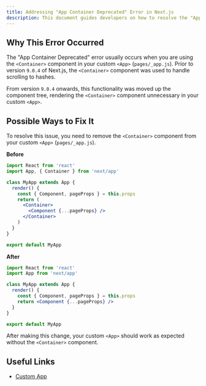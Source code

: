 ```yaml
---
title: Addressing "App Container Deprecated" Error in Next.js
description: This document guides developers on how to resolve the "App Container Deprecated" error in Next.js by updating their custom App component.
---
```


## Why This Error Occurred

The "App Container Deprecated" error usually occurs when you are using the `<Container>` component in your custom `<App>` (`pages/_app.js`). Prior to version `9.0.4` of Next.js, the `<Container>` component was used to handle scrolling to hashes.

From version `9.0.4` onwards, this functionality was moved up the component tree, rendering the `<Container>` component unnecessary in your custom `<App>`.

## Possible Ways to Fix It

To resolve this issue, you need to remove the `<Container>` component from your custom `<App>` (`pages/_app.js`).

**Before**

```jsx filename="pages/_app.js"
import React from 'react'
import App, { Container } from 'next/app'

class MyApp extends App {
  render() {
    const { Component, pageProps } = this.props
    return (
      <Container>
        <Component {...pageProps} />
      </Container>
    )
  }
}

export default MyApp
```

**After**

```jsx filename="pages/_app.js"
import React from 'react'
import App from 'next/app'

class MyApp extends App {
  render() {
    const { Component, pageProps } = this.props
    return <Component {...pageProps} />
  }
}

export default MyApp
```

After making this change, your custom `<App>` should work as expected without the `<Container>` component.

## Useful Links

- [Custom App](/docs/pages/building-your-application/routing/custom-app)
